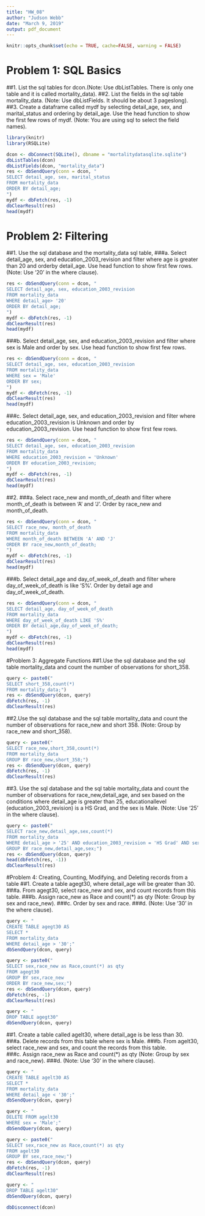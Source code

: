 ---
title: "HW_08"
author: "Judson Webb"
date: "March 9, 2019"
output: pdf_document
---

```{r setup, include=FALSE}
knitr::opts_chunk$set(echo = TRUE, cache=FALSE, warning = FALSE)
```

# Problem 1: SQL Basics
##1. List the sql tables for dcon.(Note: Use dbListTables. There is only one table and it is called mortality_data).
##2. List the fields in the sql table mortality_data. (Note: Use dbListFields. It should be about 3 pageslong).
##3. Create a dataframe called mydf by selecting detail_age, sex, and marital_status and ordering by detail_age. Use the head function to show the first few rows of mydf. (Note: You are using sql to select the field names).

```{r, echo=TRUE, cache=FALSE, warning = FALSE}
library(knitr)
library(RSQLite)
```

```{r, echo=TRUE, cache=FALSE, warning = FALSE}
dcon <- dbConnect(SQLite(), dbname = "mortalitydatasqlite.sqlite")
dbListTables(dcon)
dbListFields(dcon, "mortality_data") 
res <- dbSendQuery(conn = dcon, "
SELECT detail_age, sex, marital_status
FROM mortality_data
ORDER BY detail_age;
")
mydf <- dbFetch(res, -1)
dbClearResult(res)
head(mydf)
```

# Problem 2: Filtering
##1. Use the sql database and the mortality_data sql table,
###a. Select detail_age, sex, and education_2003_revision and filter where age is greater than 20 and orderby detail_age. Use head function to show first few rows. (Note: Use ‘20’ in the where clause).
```{r, echo=TRUE, cache=FALSE, warning = FALSE}
res <- dbSendQuery(conn = dcon, "
SELECT detail_age, sex, education_2003_revision
FROM mortality_data
WHERE detail_age> '20'
ORDER BY detail_age;
")
mydf <- dbFetch(res, -1)
dbClearResult(res)
head(mydf)
```
###b. Select detail_age, sex, and education_2003_revision and filter where sex is Male and order by sex. Use head function to show first few rows.


```{r, echo=TRUE, cache=FALSE, warning = FALSE}
res <- dbSendQuery(conn = dcon, "
SELECT detail_age, sex, education_2003_revision
FROM mortality_data
WHERE sex = 'Male'
ORDER BY sex;
")
mydf <- dbFetch(res, -1)
dbClearResult(res)
head(mydf)
```
###c. Select detail_age, sex, and education_2003_revision and filter where education_2003_revision is Unknown and order by education_2003_revision. Use head function to show first few rows.
```{r, echo=TRUE, cache=FALSE, warning = FALSE}
res <- dbSendQuery(conn = dcon, "
SELECT detail_age, sex, education_2003_revision
FROM mortality_data
WHERE education_2003_revision = 'Unknown'
ORDER BY education_2003_revision;
")
mydf <- dbFetch(res, -1)
dbClearResult(res)
head(mydf)
```
##2. 
###a. Select race_new and month_of_death and filter where month_of_death is between ‘A’ and ‘J’. Order by race_new and month_of_death.
```{r, echo=TRUE, cache=FALSE, warning = FALSE}
res <- dbSendQuery(conn = dcon, "
SELECT race_new, month_of_death
FROM mortality_data
WHERE month_of_death BETWEEN 'A' AND 'J'
ORDER BY race_new,month_of_death;
")
mydf <- dbFetch(res, -1)
dbClearResult(res)
head(mydf)
```
###b. Select detail_age and day_of_week_of_death and filter where day_of_week_of_death is like ‘S%’. Order by detail age and day_of_week_of_death.
```{r, echo=TRUE, cache=FALSE, warning = FALSE}
res <- dbSendQuery(conn = dcon, "
SELECT detail_age, day_of_week_of_death
FROM mortality_data
WHERE day_of_week_of_death LIKE 'S%'
ORDER BY detail_age,day_of_week_of_death;
")
mydf <- dbFetch(res, -1)
dbClearResult(res)
head(mydf)
```
#Problem 3: Aggregate Functions
##1.Use the sql database and the sql table mortality_data and count the number of observations for short_358.
```{r, echo=TRUE, cache=FALSE, warning = FALSE}
query <- paste0("
SELECT short_358,count(*)
FROM mortality_data;")
res <- dbSendQuery(dcon, query)
dbFetch(res, -1)
dbClearResult(res)
```
##2.Use the sql database and the sql table mortality_data and count the number of observations for race_new and short 358. (Note: Group by race_new and short_358).
```{r, echo=TRUE, cache=FALSE, warning = FALSE}
query <- paste0("
SELECT race_new,short_358,count(*)
FROM mortality_data
GROUP BY race_new,short_358;")
res <- dbSendQuery(dcon, query)
dbFetch(res, -1)
dbClearResult(res)
```
##3. Use the sql database and the sql table mortality_data and count the number of observations for race_new,detail_age, and sex based on the conditions where detail_age is greater than 25, educationallevel (education_2003_revision) is a HS Grad, and the sex is Male. (Note: Use ‘25’ in the where clause).
```{r, echo=TRUE, cache=FALSE, warning = FALSE}
query <- paste0("
SELECT race_new,detail_age,sex,count(*)
FROM mortality_data
WHERE detail_age > '25' AND education_2003_revision = 'HS Grad' AND sex = 'Male'
GROUP BY race_new,detail_age,sex;")
res <- dbSendQuery(dcon, query)
head(dbFetch(res, -1))
dbClearResult(res)
```
#Problem 4: Creating, Counting, Modifying, and Deleting records from a table 
##1. Create a table agegt30, where detail_age will be greater than 30.
###a. From agegt30, select race_new and sex, and count records from this table.
###b. Assign race_new as Race and count(*) as qty (Note: Group by sex and race_new).
###c. Order by sex and race.
###d. (Note: Use ‘30’ in the where clause).
```{r, echo=TRUE, cache=FALSE, warning = FALSE}
query <- "
CREATE TABLE agegt30 AS
SELECT *
FROM mortality_data
WHERE detail_age > '30';"
dbSendQuery(dcon, query)

query <- paste0("
SELECT sex,race_new as Race,count(*) as qty
FROM agegt30
GROUP BY sex,race_new
ORDER BY race_new,sex;")
res <- dbSendQuery(dcon, query)
dbFetch(res, -1)
dbClearResult(res)

query <- "
DROP TABLE agegt30"
dbSendQuery(dcon, query)
```
##1. Create a table called agelt30, where detail_age is be less than 30.
###a. Delete records from this table where sex is Male.
###b. From agelt30, select race_new and sex, and count the records from this table.
###c. Assign race_new as Race and count(*) as qty (Note: Group by sex and race_new).
###d. (Note: Use ‘30’ in the where clause).
```{r, echo=TRUE, cache=FALSE, warning = FALSE}
query <- "
CREATE TABLE agelt30 AS
SELECT *
FROM mortality_data
WHERE detail_age < '30';"
dbSendQuery(dcon, query)

query <- "
DELETE FROM agelt30
WHERE sex = 'Male';"
dbSendQuery(dcon, query)

query <- paste0("
SELECT sex,race_new as Race,count(*) as qty
FROM agelt30
GROUP BY sex,race_new;")
res <- dbSendQuery(dcon, query)
dbFetch(res, -1)
dbClearResult(res)

query <- "
DROP TABLE agelt30"
dbSendQuery(dcon, query)
```


```{r, echo=TRUE, cache=FALSE, warning = FALSE}
dbDisconnect(dcon)
```

